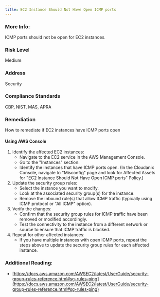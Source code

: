 ```yaml
---
title: EC2 Instance Should Not Have Open ICMP ports
---
```


### More Info:

ICMP ports should not be open for EC2 instances.

### Risk Level

Medium

### Address

Security

### Compliance Standards

CBP, NIST, MAS, APRA

### Remediation

How to remediate if EC2 instances have ICMP ports open

#### Using AWS Console

1. Identify the affected EC2 instances:
   - Navigate to the EC2 service in the AWS Management Console.
   - Go to the "Instances" section.
   - Identify the instances that have ICMP ports open.
     (In the Cloudanix Console, navigate to "Misconfig" page and look for Affected Assets for "EC2 Instance Should Not Have Open ICMP ports" Policy.)
2. Update the security group rules:
   - Select the instance you want to modify.
   - Look at the associated security group(s) for the instance.
   - Remove the inbound rule(s) that allow ICMP traffic (typically using ICMP protocol or "All ICMP" option).
3. Verify the changes:
   - Confirm that the security group rules for ICMP traffic have been removed or modified accordingly.
   - Test the connectivity to the instance from a different network or source to ensure that ICMP traffic is blocked.
4. Repeat for other affected instances:
   - If you have multiple instances with open ICMP ports, repeat the steps above to update the security group rules for each affected instance.

### Additional Reading:

- [https://docs.aws.amazon.com/AWSEC2/latest/UserGuide/security-group-rules-reference.html#sg-rules-ping](https://docs.aws.amazon.com/AWSEC2/latest/UserGuide/security-group-rules-reference.html#sg-rules-ping)
